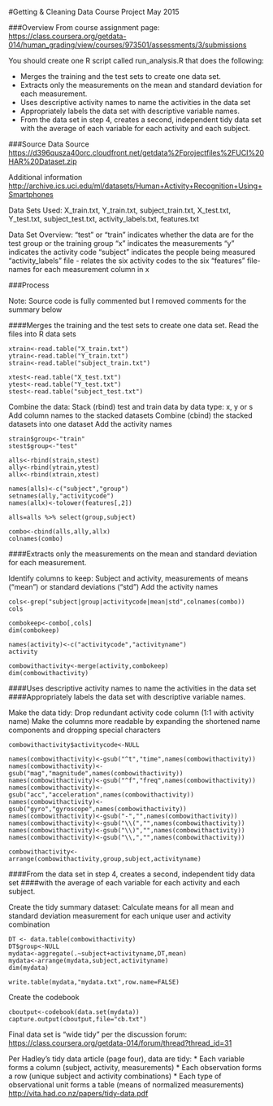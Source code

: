 #Getting & Cleaning Data Course Project
May 2015

###Overview
From course assignment page:
<https://class.coursera.org/getdata-014/human_grading/view/courses/973501/assessments/3/submissions>

You should create one R script called run_analysis.R that does the following:

* Merges the training and the test sets to create one data set.
* Extracts only the measurements on the mean and standard deviation for each measurement. 
* Uses descriptive activity names to name the activities in the data set
* Appropriately labels the data set with descriptive variable names. 
* From the data set in step 4, creates a second, independent tidy data set with the average of each variable for each activity and each subject.

###Source Data
Source
<https://d396qusza40orc.cloudfront.net/getdata%2Fprojectfiles%2FUCI%20HAR%20Dataset.zip>

Additional information
<http://archive.ics.uci.edu/ml/datasets/Human+Activity+Recognition+Using+Smartphones>

Data Sets Used:
X_train.txt, Y_train.txt, subject_train.txt, 
X_test.txt, Y_test.txt, subject_test.txt, 
activity_labels.txt, features.txt

Data Set Overview:
"test" or "train" indicates whether the data are for  the test group or the training group
"x" indicates the measurements
"y" indicates the activity code
"subject" indicates the people being measured
"activity_labels" file - relates the six activity codes to the six
"features " file- names for each measurement column in x

###Process

Note: Source code is fully commented but I removed comments for the summary below

####Merges the training and the test sets to create one data set.
Read the files into R data sets

```
xtrain<-read.table("X_train.txt")
ytrain<-read.table("Y_train.txt")
strain<-read.table("subject_train.txt")

xtest<-read.table("X_test.txt")
ytest<-read.table("Y_test.txt")
stest<-read.table("subject_test.txt")
```

Combine the data:
Stack (rbind) test and train data by data type: x, y or s
Add column names to the stacked datasets
Combine (cbind) the stacked datasets into one dataset
Add the activity names

```
strain$group<-"train"
stest$group<-"test"

alls<-rbind(strain,stest)
ally<-rbind(ytrain,ytest)
allx<-rbind(xtrain,xtest)

names(alls)<-c("subject","group")
setnames(ally,"activitycode")
names(allx)<-tolower(features[,2])

alls=alls %>% select(group,subject)

combo<-cbind(alls,ally,allx)
colnames(combo)
```

####Extracts only the measurements on the mean and standard deviation for each measurement. 

Identify columns to keep:
Subject and activity, measurements of means ("mean")  or standard deviations ("std")
Add the activity names

```
cols<-grep("subject|group|activitycode|mean|std",colnames(combo))
cols

combokeep<-combo[,cols]
dim(combokeep)

names(activity)<-c("activitycode","activityname")
activity

combowithactivity<-merge(activity,combokeep)
dim(combowithactivity)
```

####Uses descriptive activity names to name the activities in the data set
####Appropriately labels the data set with descriptive variable names. 

Make the data tidy:
Drop redundant activity code column (1:1 with activity name)
Make the columns more readable by expanding the shortened name components and dropping special characters

```
combowithactivity$activitycode<-NULL

names(combowithactivity)<-gsub("^t","time",names(combowithactivity))
names(combowithactivity)<-gsub("mag","magnitude",names(combowithactivity))
names(combowithactivity)<-gsub("^f","freq",names(combowithactivity))
names(combowithactivity)<-gsub("acc","acceleration",names(combowithactivity))
names(combowithactivity)<-gsub("gyro","gyroscope",names(combowithactivity))
names(combowithactivity)<-gsub("-","",names(combowithactivity))
names(combowithactivity)<-gsub("\\(","",names(combowithactivity))
names(combowithactivity)<-gsub("\\)","",names(combowithactivity))
names(combowithactivity)<-gsub("\\,","",names(combowithactivity))

combowithactivity<-arrange(combowithactivity,group,subject,activityname)
```

####From the data set in step 4, creates a second, independent tidy data set 
####with the average of each variable for each activity and each subject.

Create the tidy summary dataset:
Calculate means for all mean and standard deviation measurement for each unique user and activity combination

```
DT <- data.table(combowithactivity)
DT$group<-NULL
mydata<-aggregate(.~subject+activityname,DT,mean)
mydata<-arrange(mydata,subject,activityname)
dim(mydata)

write.table(mydata,"mydata.txt",row.name=FALSE)
```

Create the codebook

```
cboutput<-codebook(data.set(mydata))
capture.output(cboutput,file="cb.txt")
```

Final data set is "wide tidy" per the discussion forum:
<https://class.coursera.org/getdata-014/forum/thread?thread_id=31>

Per Hadley's tidy data article (page four), data are tidy:
* Each variable forms a column (subject, activity, measurements)
* Each observation forms a row (unique subject and activity combinations)
* Each type of observational unit forms a table (means of normalized measurements)
<http://vita.had.co.nz/papers/tidy-data.pdf>

